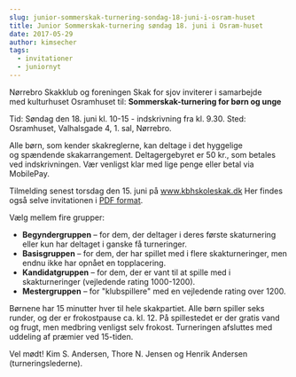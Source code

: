 ```yaml
---
slug: junior-sommerskak-turnering-sondag-18-juni-i-osram-huset
title: Junior Sommerskak-turnering søndag 18. juni i Osram-huset
date: 2017-05-29
author: kimsecher
tags:
  - invitationer
  - juniornyt
---
```

Nørrebro Skakklub og foreningen Skak for sjov inviterer i samarbejde med kulturhuset Osramhuset til:
<strong>Sommerskak-turnering for børn og unge</strong>

Tid: Søndag den 18. juni kl. 10-15 - indskrivning fra kl. 9.30.
Sted: Osramhuset, Valhalsgade 4, 1. sal, Nørrebro.

Alle børn, som kender skakreglerne, kan deltage i det hyggelige og spændende skakarrangement.
Deltagergebyret er 50 kr., som betales ved indskrivningen.
Vær venligst klar med lige penge eller betal via MobilePay.

Tilmelding senest torsdag den 15. juni på <a href="http://kbhskoleskak.dk/wordpress/">www.kbhskoleskak.dk
</a>Her findes også selve invitationen i <a href="http://kbhskoleskak.dk/wordpress/wp-content/uploads/2017/05/Sommerturnering2017.pdf">PDF format</a>.

Vælg mellem fire grupper:
<ul>
 	<li><strong>Begyndergruppen</strong> – for dem, der deltager i deres første skaturnering eller kun har deltaget i ganske få turneringer.</li>
 	<li><strong>Basisgruppen</strong> – for dem, der har spillet med i flere skakturneringer, men endnu ikke har opnået en topplacering.</li>
 	<li><strong>Kandidatgruppen</strong> – for dem, der er vant til at spille med i skakturneringer (vejledende rating 1000-1200).</li>
 	<li><strong>Mestergruppen</strong> – for "klubspillere" med en vejledende rating over 1200.</li>
</ul>
Børnene har 15 minutter hver til hele skakpartiet. Alle børn spiller seks runder, og der er frokostpause ca. kl. 12.
På spillestedet er der gratis vand og frugt, men medbring venligst selv frokost.
Turneringen afsluttes med uddeling af præmier ved 15-tiden.

Vel mødt! Kim S. Andersen, Thore N. Jensen og Henrik Andersen (turneringslederne).
